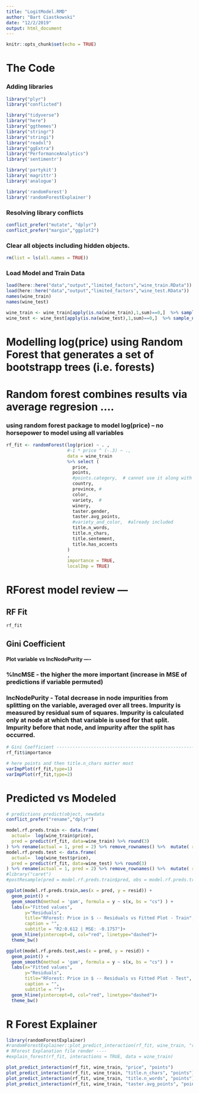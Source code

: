 ---
title: "LogitModel.RMD"
author: "Bart Ciastkowski"
date: "12/2/2019"
output: html_document
---

```{r setup, include=FALSE}
knitr::opts_chunk$set(echo = TRUE)
```
  
# The Code
### Adding libraries
```{r}
library("plyr")
library("conflicted")

library("tidyverse")
library("here")
library("ggthemes")
library("stringr")
library("stringi")
library("readxl")
library("ggExtra")
library("PerformanceAnalytics")
library('sentimentr')

library('partykit')
library('magrittr')
library('analogue')

library('randomForest')
library('randomForestExplainer')
```

### Resolving library conflicts
```{r}

conflict_prefer("mutate", "dplyr")
conflict_prefer("margin","ggplot2")
```
### Clear all objects including hidden objects.
```{r}
rm(list = ls(all.names = TRUE))
```
### Load Model and Train Data
```{r}
load(here::here("data","output","limited_factors","wine_train.RData")) 
load(here::here("data","output","limited_factors","wine_test.RData"))
names(wine_train)
names(wine_test)

wine_train <- wine_train[apply(is.na(wine_train),1,sum)==0,]  %>% sample_n(8000)
wine_test <- wine_test[apply(is.na(wine_test),1,sum)==0,]  %>% sample_n(8000)
```
# Modelling log(price) using Random Forest that generates a set of bootstrapp trees (i.e. forests) 
# Random forest combines results via average regresion ....
### using random forest package to model log(price) -- no horsepower to model using all variables
```{r}
rf_fit <- randomForest(log(price) ~ . ,
                       #-1 * price ^ (-.3) ~ .,
                       data = wine_train 
                       %>% select (
                         price,
                         points,
                         #points.category,  # cannot use it along with points
                         country,
                         province, #
                         color,
                         variety,  #
                         winery,
                         taster.gender,
                         taster.avg_points,
                         #variety_and_color,  #already included
                         title.n_words,
                         title.n_chars,
                         title.sentement,
                         title.has_accents
                       )
                       ,
                       importance = TRUE,
                       localImp = TRUE)
```
# RForest model review ---
## RF Fit
```{r}
rf_fit
```
## Gini Coefficient
#### Plot variable vs IncNodePurity ----
### %IncMSE - the higher the more important (increase in MSE of predictions if variable permuted)
### IncNodePurity - Total decrease in node impurities from splitting on the variable, averaged over all trees. Impurity is measured by residual sum of squares. Impurity is calculated only at node at which that variable is used for that split. Impurity before that node, and impurity after the split has occurred.
```{r}
# Gini Coefficient --------------------------------------------------------
rf_fit$importance

# here points and then title.n_chars matter most
varImpPlot(rf_fit,type=1)
varImpPlot(rf_fit,type=2)
```
# Predicted vs Modeled
```{r}
# predictions predict(object, newdata
conflict_prefer("rename","dplyr")

model.rf.preds.train <- data.frame(
  actual=  log(wine_train$price),
  pred = predict(rf_fit, data=wine_train) %>% round(3)
) %>% rename(actual = 1, pred = 2) %>% remove_rownames() %>%  mutate( resid = actual - pred)
model.rf.preds.test <- data.frame(
  actual=  log(wine_test$price),
  pred = predict(rf_fit, data=wine_test) %>% round(3)
) %>% rename(actual = 1, pred = 2) %>% remove_rownames() %>%  mutate( resid = actual - pred)
#library("caret")
#postResample(pred = model.rf.preds.train$pred, obs = model.rf.preds.trains$actual)

ggplot(model.rf.preds.train,aes(x = pred, y = resid)) +
  geom_point() +
  geom_smooth(method = 'gam', formula = y ~ s(x, bs = "cs") ) +
  labs(x="Fitted values", 
       y="Residuals", 
       title="RForest: Price in $ -- Residuals vs Fitted Plot - Train", 
       caption = "", 
       subtitle = "R2:0.612 | MSE: -0.1757")+
  geom_hline(yintercept=0, col="red", linetype="dashed")+
  theme_bw()

ggplot(model.rf.preds.test,aes(x = pred, y = resid)) +
  geom_point() +
  geom_smooth(method = 'gam', formula = y ~ s(x, bs = "cs") ) +
  labs(x="Fitted values", 
       y="Residuals", 
       title="RForest: Price in $ -- Residuals vs Fitted Plot - Test", 
       caption = "", 
       subtitle = "")+
  geom_hline(yintercept=0, col="red", linetype="dashed")+
  theme_bw()

```

# R Forest Explainer
```{r}
library(randomForestExplainer)
#randomForestExplainer::plot_predict_interaction(rf_fit, wine_train, "rm", "lstat")
# RForest Explanation file render ---- 
#explain_forest(rf_fit, interactions = TRUE, data = wine_train)

plot_predict_interaction(rf_fit, wine_train, "price", "points")
plot_predict_interaction(rf_fit, wine_train, "title.n_chars", "points")
plot_predict_interaction(rf_fit, wine_train, "title.n_words", "points")
plot_predict_interaction(rf_fit, wine_train, "taster.avg_points", "points")
```

